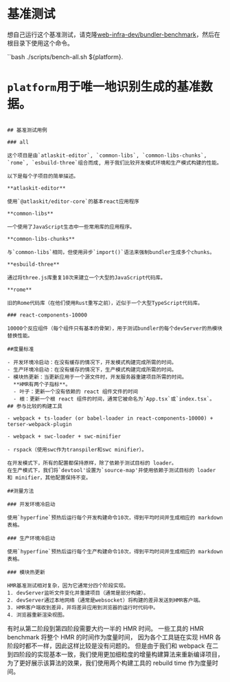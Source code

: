# 基准测试

想自己运行这个基准测试，请克隆[web-infra-dev/bundler-benchmark](https://github.com/web-infra-dev/bundler-benchmark)，然后在根目录下使用这个命令。

``bash
./scripts/bench-all.sh ${platform}.

# `platform`用于唯一地识别生成的基准数据。

```

## 基准测试用例

### all

这个项目是由`atlaskit-editor`, `common-libs`, `common-libs-chunks`, `rome`, `esbuild-three`组合而成, 用于我们比较开发模式环境和生产模式构建的性能。

以下是每个子项目的简单描述。

**atlaskit-editor**

使用`@atlaskit/editor-core`的基本react应用程序

**common-libs**

一个使用了JavaScript生态中一些常用库的应用程序。

**common-libs-chunks**

与`common-libs`相同，但使用异步`import()`语法来强制bundler生成多个chunks。

**esbuild-three**

通过将three.js库重复10次来建立一个大型的JavaScript代码库。

**rome**

旧的Rome代码库（在他们使用Rust重写之前），近似于一个大型TypeScript代码库。

### react-components-10000

10000个反应组件（每个组件只有基本的骨架），用于测试bundler的每个devServer的热模块替换性能。

##度量标准

- 开发环境冷启动：在没有缓存的情况下，开发模式构建完成所需的时间。
- 生产环境冷启动：在没有缓存的情况下，生产模式构建完成所需的时间。
- 模块热更新：当更新应用于一个源文件时，开发服务器重建项目所需的时间。
  **HMR有两个子指标**。
  - 叶子：更新一个没有依赖的 react 组件文件的时间
  - 根：更新一个根 react 组件的时间，通常它被命名为`App.tsx`或`index.tsx`。
## 参与比较的构建工具

- webpack + ts-loader (or babel-loader in react-components-10000) + terser-webpack-plugin

- webpack + swc-loader + swc-minifier

- rspack（使用swc作为transpiler和swc minifier）。

在开发模式下，所有的配置都保持原样，除了依赖于测试目标的 loader。
在生产模式下，我们将`devtool'设置为`source-map'并使用依赖于测试目标的 loader 和 minifier，其他配置保持不变。

##测量方法

### 开发环境冷启动

使用`hyperfine`预热后运行每个开发构建命令10次，得到平均时间并生成相应的 markdown 表格。

### 生产环境冷启动

使用`hyperfine`预热后运行每个生产构建命令10次，得到平均时间并生成相应的 markdown 表格。

### 模块热更新

HMR基准测试相对复杂，因为它通常分四个阶段实现。
1. devServer监听文件变化并重建项目（通常是部分构建）。
2. devServer通过本地网络（通常是websocket）将构建的差异发送到HMR客户端。
3. HMR客户端收到差异，并将差异应用到浏览器的运行时代码中。
4. 浏览器重新渲染视图。
```

有时从第二阶段到第四阶段需要大约一半的 HMR 时间。
一些工具的 HMR benchmark 将整个 HMR 的时间作为度量时间，
因为各个工具链在实现 HMR 各阶段时都不一样，因此这样比较是没有问题的。
但是由于我们和 webpack 在二到四阶段的实现基本一致，我们使用更加细粒度的增量构建算法来重新编译项目，为了更好展示该算法的效果，我们使用两个构建工具的 rebuild time 作为度量时间。
